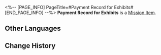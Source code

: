 <%-- [PAGE_INFO]
PageTitle=#Payment Record for Exhibits#
[END_PAGE_INFO] --%>
{{Item Infobox
|id          = 140248
|image       = Item Payment Record for Exhibits.png
|type        = Mission Item
|invCategory = Missions
|rarity      = 3
|effect      = 
|description = Dock Worker A-Feng's payment record. The record shows recently received credit remitted by the Interastral Peace Corporation, spaced out over several installments.
}}
'''Payment Record for Exhibits''' is a [[Mission Item]].

==Other Languages==
{{Other Languages
|en   = Payment Record for Exhibits
|zhs  = 证物收支记录
|zht  = 證物進出紀錄
|ja   = 証拠品・収支記録
|ko   = 증거물 입출 기록
|es   = Registro de ingresos y pagos
|fr   = Relevé de compte
|ru   = Платёжная ведомость
|th   = บันทึกหลักฐานข้อมูลรายรับรายจ่าย
|vi   = Nhật Ký Giao Dịch Vật Chứng
|de   = Zahlungsaufzeichnungen für Ausstellungsstücke
|id   = Catatan Penerimaan dan Pengeluaran Barang Bukti
|pt   = Registro de Pagamento das Obras
}}

==Change History==
{{Change History|2.0}}